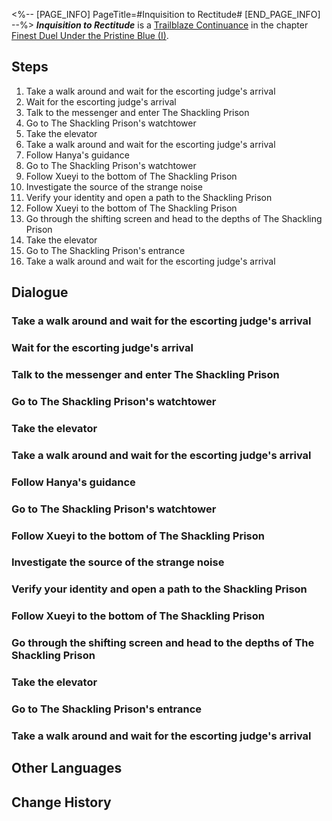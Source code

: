 <%-- [PAGE_INFO]
PageTitle=#Inquisition to Rectitude#
[END_PAGE_INFO] --%>
{{Stub|Dialogue.}}
{{Mission Infobox
|id            = 2022104
|title         = 
|image         = <!--Mission Inquisition to Rectitude.png-->
|type          = Trailblaze Continuance
|event_name    = 
|chapter       = Finest Duel Under the Pristine Blue (I)
|requirements  = [[Trailblaze Continuance]] ''[[Inquisition to Rectitude]]'' completed
|summary       = <!--official mission summary from Fate's Atlas-->
|characters    = Dan Heng; Hanya; Jiaoqiu; Mok Tok; Moze; Trailblazer; Xueyi
|startLocation = [[The Xianzhou Luofu]] - [[The Shackling Prison]]
|world         = The Xianzhou Luofu
|area          = The Shackling Prison
|prev          = 
|next          = Rogues on the Run
|rewards       = Trailblaze EXP*800; Stellar Jade*100; Traveler's Guide*8; Refined Aether*6; To Naraka We Sink*1 { text = ''To Naraka We Sink'' }; Eight Great Cold Hells*1 { text = ''Eight Great Cold Hells'' }; Credit*120,000
}}
'''''Inquisition to Rectitude''''' is a [[Trailblaze Continuance]] in the chapter [[Finest Duel Under the Pristine Blue (I)]].

==Steps==
# Take a walk around and wait for the escorting judge's arrival
# Wait for the escorting judge's arrival
# Talk to the messenger and enter The Shackling Prison
# Go to The Shackling Prison's watchtower
# Take the elevator
# Take a walk around and wait for the escorting judge's arrival
# Follow Hanya's guidance
# Go to The Shackling Prison's watchtower
# Follow Xueyi to the bottom of The Shackling Prison
# Investigate the source of the strange noise
# Verify your identity and open a path to the Shackling Prison
# Follow Xueyi to the bottom of The Shackling Prison
# Go through the shifting screen and head to the depths of The Shackling Prison
# Take the elevator
# Go to The Shackling Prison's entrance
# Take a walk around and wait for the escorting judge's arrival

<!--
==Gameplay Notes==

--><!--
==Trial Character==

-->
==Dialogue==
{{Stub Dialogue}}
===Take a walk around and wait for the escorting judge's arrival===
{{Mission Description|type=continuance|location=The Shackling Prison|In light of Feixiao's request, you stepped into the Shackling Prison and left your statements. The Yaoqing messenger that she dispatched whisked away the long-detained borisin leader, Hoolay, who was being held on the Xianzhou Luofu.}}
{{Dialogue Start}}
:{{tx}}
{{Dialogue End}}

===Wait for the escorting judge's arrival===
{{Dialogue Start}}
:{{tx}}
{{Dialogue End}}

===Talk to the messenger and enter The Shackling Prison===
{{Dialogue Start}}
:{{tx}}
{{Dialogue End}}

===Go to The Shackling Prison's watchtower===
{{Dialogue Start}}
:{{tx}}
{{Dialogue End}}

===Take the elevator===
{{Dialogue Start}}
:{{tx}}
{{Dialogue End}}

===Take a walk around and wait for the escorting judge's arrival===
{{Dialogue Start}}
:{{tx}}
{{Dialogue End}}

===Follow Hanya's guidance===
{{Dialogue Start}}
:{{tx}}
{{Dialogue End}}

===Go to The Shackling Prison's watchtower===
{{Dialogue Start}}
:{{tx}}
{{Dialogue End}}

===Follow Xueyi to the bottom of The Shackling Prison===
{{Mission Description|type=continuance|location=<!--to be added-->|update|In light of Feixiao's request, you stepped into the Shackling Prison and left your statements. The Yaoqing messenger that she dispatched whisked away the long-detained borisin leader, Hoolay, who was being held on the Xianzhou Luofu.<br />Deep in The Shackling Prison, the abyssal treachery of the conspiracy gradually dawned upon you.}}
{{Dialogue Start}}
:{{tx}}
{{Dialogue End}}

===Investigate the source of the strange noise===
{{Dialogue Start}}
:{{tx}}
{{Dialogue End}}

===Verify your identity and open a path to the Shackling Prison===
{{Dialogue Start}}
:{{tx}}
{{Dialogue End}}

===Follow Xueyi to the bottom of The Shackling Prison===
{{Dialogue Start}}
:{{tx}}
{{Dialogue End}}

===Go through the shifting screen and head to the depths of The Shackling Prison===
{{Mission Description|type=continuance|location=<!--to be added-->|update|In light of Feixiao's request, you stepped into the Shackling Prison and left your statements. The Yaoqing messenger that she dispatched whisked away the long-detained borisin leader, Hoolay, who was being held on the Xianzhou Luofu.}}
{{Dialogue Start}}
:{{tx}}
{{Dialogue End}}

===Take the elevator===
{{Dialogue Start}}
:{{tx}}
{{Dialogue End}}

===Go to The Shackling Prison's entrance===
{{Dialogue Start}}
:{{tx}}
{{Dialogue End}}

===Take a walk around and wait for the escorting judge's arrival===
{{Dialogue Start}}
:{{tx}}
{{Dialogue End}}

==Other Languages==
{{Other Languages
|en   = Inquisition to Rectitude
|zhs  = 诘辩无愧，折狱论非
|zht  = 詰辯無愧，折獄論非
|ja   = 折獄を論じる是非
|ko   = 떳떳한 변론, 옥 중의 조사
|es   = Conciencias limpias y jaulas rotas
|fr   = Inquisition et droiture
|ru   = Чистая совесть и сломанная клетка
|th   = ถ้อยคำให้การ สู่ถิ่นแดนขัง
|vi   = Tự Tin Đối Chất, Vào Ngục Cho Lời Khai
|de   = Inquisition der Rechtschaffenheit
|id   = Argumen yang Jujur, Penjara yang Bobrok
|pt   = Inquisição da Retidão
}}

==Change History==
{{Change History|2.4}}
